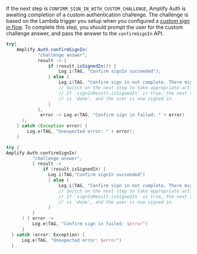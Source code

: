 If the next step is `CONFIRM_SIGN_IN_WITH_CUSTOM_CHALLENGE`, Amplify Auth is awaiting completion of a custom authentication challenge. The challenge is based on the Lambda trigger you setup when you configured a [custom sign in flow](/lib/auth/signin_with_custom_flow). To complete this step, you should prompt the user for the custom challenge answer, and pass the answer to the `confirmSignIn` API.

<BlockSwitcher>

<Block name="Java">

```java
try{
    Amplify.Auth.confirmSignIn(
            "challenge answer",
            result -> {
                if (result.isSignedIn()) {
                    Log.i(TAG, "Confirm signIn succeeded");
                } else {
                    Log.i(TAG, "Confirm sign in not complete. There might be additional steps: " + result.getNextStep());
                    // Switch on the next step to take appropriate actions.
                    // If `signInResult.isSignedIn` is true, the next step
                    // is 'done', and the user is now signed in.
                }
            },
             error -> Log.e(TAG, "Confirm sign in failed: " + error)
      );
    } catch (Exception error) {
        Log.e(TAG, "Unexpected error: " + error);
    }
```
</Block>

<Block name="Kotlin">

```kotlin
try {
Amplify.Auth.confirmSignIn(
          "challenge answer",
          { result ->
              if (result.isSignedIn) {
                Log.i(TAG,"Confirm signIn succeeded")
                } else {
                    Log.i(TAG, "Confirm sign in not complete. There might be additional steps: ${result.nextStep}")
                    // Switch on the next step to take appropriate actions.
                    // If `signInResult.isSignedIn` is true, the next step
                    // is 'done', and the user is now signed in.
                }
          }
      ) { error ->
          Log.e(TAG, "Confirm sign in failed: $error")
      }
  } catch (error: Exception) {
      Log.e(TAG, "Unexpected error: $error")
  }
```

</Block>

</BlockSwitcher>
